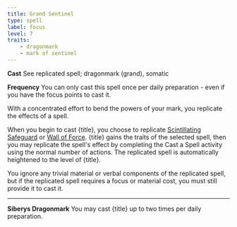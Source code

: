 ```yaml
---
title: Grand Sentinel
type: spell
label: focus
level: 7
traits:
    - dragonmark
    - mark of sentinel
---
```


**Cast** See replicated spell; dragonmark (grand), somatic

**Frequency** You can only cast this spell once per daily preparation - even if you have the focus points to cast it.

With a concentrated effort to bend the powers of your mark, you replicate the effects of a spell.

When you begin to cast {title}, you choose to replicate [Scintillating Safeguard](https://2e.aonprd.com/Spells.aspx?ID=713) or [Wall of Force](https://2e.aonprd.com/Spells.aspx?ID=363). {title} gains the traits of the selected spell, then you may replicate the spell's effect by completing the Cast a Spell activity using the normal number of actions. The replicated spell is automatically heightened to the level of {title}.

You ignore any trivial material or verbal components of the replicated spell, but if the replicated spell requires a focus or material cost, you must still provide it to cast it.

---

**Siberys Dragonmark** You may cast {title} up to two times per daily preparation.
